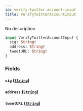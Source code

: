 ```yaml
---
id: verify-twitter-account-input
title: VerifyTwitterAccountInput
---
```



No description

```graphql
input VerifyTwitterAccountInput {
  sig: String!
  address: String!
  tweetURL: String!
}
```


### Fields

#### `sig` ([`String`](../../references/scalars/string))




#### `address` ([`String`](../../references/scalars/string))




#### `tweetURL` ([`String`](../../references/scalars/string))






